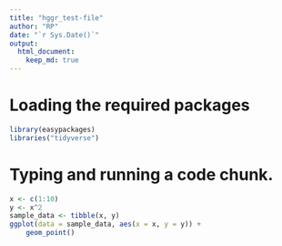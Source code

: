 ```yaml
---
title: "hggr_test-file"
author: "RP"
date: "`r Sys.Date()`"
output: 
  html_document: 
    keep_md: true
---
```

# Loading the required packages

```r
library(easypackages)
libraries("tidyverse")
```


# Typing and running a code chunk.

```r
x <- c(1:10)
y <- x^2
sample_data <- tibble(x, y)
ggplot(data = sample_data, aes(x = x, y = y)) +
    geom_point()
```












